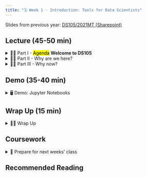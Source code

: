 ---
title: "🗓️ Week 1 - Introduction: Tools for Data Scientists"
---

<mark></mark> Slides from previous year: [DS105/2021MT (Sharepoint)](https://lsecloud.sharepoint.com/:f:/r/sites/TEAM_LSE-LSEDataScienceInitiative-DS105/Shared%20Documents/DS105/MT-2021?csf=1&web=1&e=oMWOCC)

## Lecture (45-50 min)


<details>
<summary> 👨‍🏫 Part I - <mark class="remove">Agenda</mark> **Welcome to DS105** </summary>
- <mark class="remove">Introduction</mark>
- <mark class="remove">Mechanics</mark>
- <mark class="remove">The module</mark>
- <mark class="remove">Principles</mark>
- <mark class="remove">Why are you here?</mark>

### Part I - Intro
- Who is your lecturer
- What is this course about?
- Structure of the course
- 📋 Summative assignments (<mark></mark>)

- 💬 Getting Support
    When/how to use:
    - Office Hours
    - E-mail
    - Moodle
    - <mark></mark> **Slack** (?)
</details>

<details>
<summary> 👨‍🏫 Part II - Why are we here?</summary>
- New data sources -> New applications -> more data
- <mark></mark> Examples in Finance, Healthcare, Transportation, etc. 
</details>


<details>
<summary> 👨‍🏫 Part III - Why now?</summary>
- <mark class="remove">Learn how to use this tools</mark> <mark class="todo">Actually name the tools used in data science in practice</mark>
- <mark class="remove">Leverage new data sources</mark> <mark class="todo">Actually name data sources or where data is often found</mark>
- <mark class="remove">Do social science</mark> <mark class="todo"> this is very broad, what do mean by social science in this context exactly?</mark>
</details>



## Demo (35-40 min)

<details>
<summary> 🖥️ Demo: Jupyter Notebooks </summary>
- <mark class="idea"></mark> Explain Jupyter Notebooks.
- <mark class="idea"></mark> Run a simple demo with a clean dataset.
</details>

## Wrap Up (15 min)

<details>
<summary> 👨‍🏫 Wrap Up</summary>
<mark class="todo"></mark> Connect the demo with what was said at the beginning of the lecture. 

</details>

## Coursework

<details>
<summary> 📒 Prepare for next weeks' class </summary>
<mark class="todo"></mark>
</details>



## Recommended Reading
<mark class="todo"></mark>